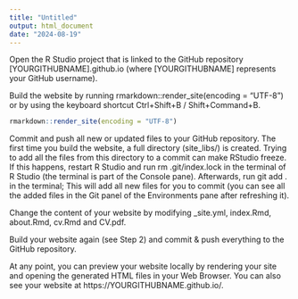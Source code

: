 ```yaml
---
title: "Untitled"
output: html_document
date: "2024-08-19"
---
```


Open the R Studio project that is linked to the GitHub repository [YOURGITHUBNAME].github.io (where [YOURGITHUBNAME] represents your GitHub username).

Build the website by running rmarkdown::render_site(encoding = "UTF-8") or by using the keyboard shortcut Ctrl+Shift+B / Shift+Command+B.

```r
rmarkdown::render_site(encoding = "UTF-8")
```


Commit and push all new or updated files to your GitHub repository. The first time you build the website, a full directory (site_libs/) is created. Trying to add all the files from this directory to a commit can make RStudio freeze. If this happens, restart R Studio and run rm .git/index.lock in the terminal of R Studio (the terminal is part of the Console pane). Afterwards, run git add . in the terminal; This will add all new files for you to commit (you can see all the added files in the Git panel of the Environments pane after refreshing it).


Change the content of your website by modifying _site.yml, index.Rmd, about.Rmd, cv.Rmd and CV.pdf.

Build your website again (see Step 2) and commit & push everything to the GitHub repository.

At any point, you can preview your website locally by rendering your site and opening the generated HTML files in your Web Browser. You can also see your website at https://YOURGITHUBNAME.github.io/.
